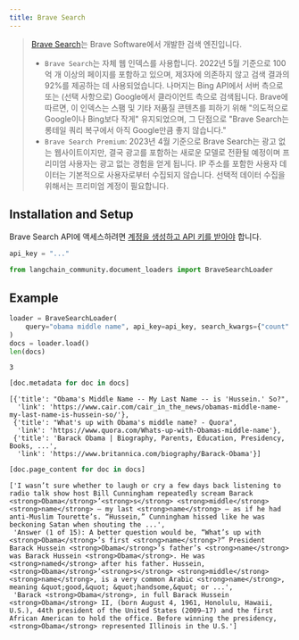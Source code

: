 ```yaml
---
title: Brave Search
---
```


>[Brave Search](https://en.wikipedia.org/wiki/Brave_Search)는 Brave Software에서 개발한 검색 엔진입니다.
>
> - `Brave Search`는 자체 웹 인덱스를 사용합니다. 2022년 5월 기준으로 100억 개 이상의 페이지를 포함하고 있으며, 제3자에 의존하지 않고 검색 결과의 92%를 제공하는 데 사용되었습니다. 나머지는 Bing API에서 서버 측으로 또는 (선택 사항으로) Google에서 클라이언트 측으로 검색됩니다. Brave에 따르면, 이 인덱스는 스팸 및 기타 저품질 콘텐츠를 피하기 위해 "의도적으로 Google이나 Bing보다 작게" 유지되었으며, 그 단점으로 "Brave Search는 롱테일 쿼리 복구에서 아직 Google만큼 좋지 않습니다."
>- `Brave Search Premium`: 2023년 4월 기준으로 Brave Search는 광고 없는 웹사이트이지만, 결국 광고를 포함하는 새로운 모델로 전환될 예정이며 프리미엄 사용자는 광고 없는 경험을 얻게 됩니다. IP 주소를 포함한 사용자 데이터는 기본적으로 사용자로부터 수집되지 않습니다. 선택적 데이터 수집을 위해서는 프리미엄 계정이 필요합니다.

## Installation and Setup

Brave Search API에 액세스하려면 [계정을 생성하고 API 키를 받아야](https://api.search.brave.com/app/dashboard) 합니다.

```python
api_key = "..."
```

```python
from langchain_community.document_loaders import BraveSearchLoader
```

## Example

```python
loader = BraveSearchLoader(
    query="obama middle name", api_key=api_key, search_kwargs={"count": 3}
)
docs = loader.load()
len(docs)
```

```output
3
```

```python
[doc.metadata for doc in docs]
```

```output
[{'title': "Obama's Middle Name -- My Last Name -- is 'Hussein.' So?",
  'link': 'https://www.cair.com/cair_in_the_news/obamas-middle-name-my-last-name-is-hussein-so/'},
 {'title': "What's up with Obama's middle name? - Quora",
  'link': 'https://www.quora.com/Whats-up-with-Obamas-middle-name'},
 {'title': 'Barack Obama | Biography, Parents, Education, Presidency, Books, ...',
  'link': 'https://www.britannica.com/biography/Barack-Obama'}]
```

```python
[doc.page_content for doc in docs]
```

```output
['I wasn’t sure whether to laugh or cry a few days back listening to radio talk show host Bill Cunningham repeatedly scream Barack <strong>Obama</strong>’<strong>s</strong> <strong>middle</strong> <strong>name</strong> — my last <strong>name</strong> — as if he had anti-Muslim Tourette’s. “Hussein,” Cunningham hissed like he was beckoning Satan when shouting the ...',
 'Answer (1 of 15): A better question would be, “What’s up with <strong>Obama</strong>’s first <strong>name</strong>?” President Barack Hussein <strong>Obama</strong>’s father’s <strong>name</strong> was Barack Hussein <strong>Obama</strong>. He was <strong>named</strong> after his father. Hussein, <strong>Obama</strong>’<strong>s</strong> <strong>middle</strong> <strong>name</strong>, is a very common Arabic <strong>name</strong>, meaning &quot;good,&quot; &quot;handsome,&quot; or ...',
 'Barack <strong>Obama</strong>, in full Barack Hussein <strong>Obama</strong> II, (born August 4, 1961, Honolulu, Hawaii, U.S.), 44th president of the United States (2009–17) and the first African American to hold the office. Before winning the presidency, <strong>Obama</strong> represented Illinois in the U.S.']
```

```python

```